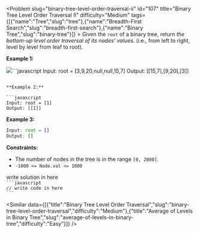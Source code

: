 
<Problem slug="binary-tree-level-order-traversal-ii" id="107" title="Binary Tree Level Order Traversal II" difficulty="Medium" tags={[{"name":"Tree","slug":"tree"},{"name":"Breadth-First Search","slug":"breadth-first-search"},{"name":"Binary Tree","slug":"binary-tree"}]} >
    Given the `root` of a binary tree, return _the bottom-up level order traversal of its nodes' values_. (i.e., from left to right, level by level from leaf to root).

**Example 1:**

![](https://assets.leetcode.com/uploads/2021/02/19/tree1.jpg)```javascript 
Input: root = [3,9,20,null,null,15,7]
Output: [[15,7],[9,20],[3]]
```

**Example 2:**

```javascript 
Input: root = [1]
Output: [[1]]
```

**Example 3:**

```javascript 
Input: root = []
Output: []
```

**Constraints:**

*   The number of nodes in the tree is in the range `[0, 2000]`.
*   `-1000 <= Node.val <= 1000`
</Problem >

<Solution>
write solution in here
</Solution>

<Code>
```javascript
// write code in here
```
</Code>

<Similar data={[{"title":"Binary Tree Level Order Traversal","slug":"binary-tree-level-order-traversal","difficulty":"Medium"},{"title":"Average of Levels in Binary Tree","slug":"average-of-levels-in-binary-tree","difficulty":"Easy"}]} />
